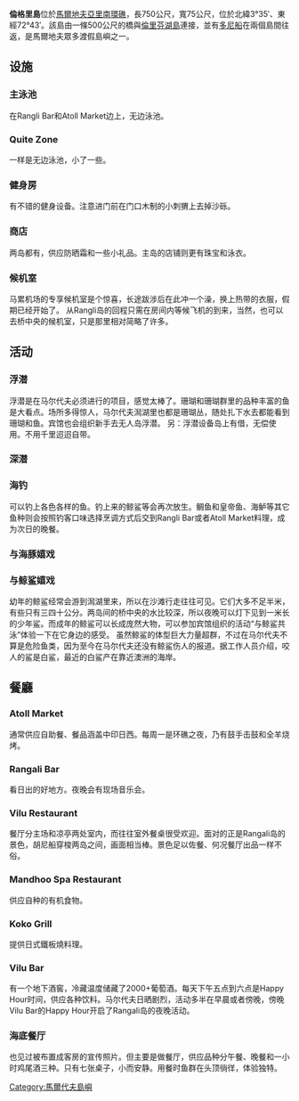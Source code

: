 {{缺乏來源|time=2017-04-12T20:40:45+00:00}}
'''倫格里島'''位於[[馬爾地夫|馬爾地夫]][[亞里南環礁|亞里南環礁]]，長750公尺，寬75公尺，位於北緯3°35′、東經72°43′。該島由一條500公尺的橋與[[倫里芬湖島|倫里芬湖島]]連接，並有[[多尼船|多尼船]]在兩個島間往返，是馬爾地夫眾多渡假島嶼之一。

==设施==
===主泳池===
在Rangli Bar和Atoll Market边上，无边泳池。
===Quite Zone===
一样是无边泳池，小了一些。
===健身房===
有不错的健身设备。注意进门前在门口木制的小刺猬上去掉沙砾。
===商店===
两岛都有，供应防晒霜和一些小礼品。主岛的店铺则更有珠宝和泳衣。
===候机室===
马累机场的专享候机室是个惊喜，长途跋涉后在此冲一个澡，换上热带的衣服，假期已经开始了。
从Rangli岛的回程只需在房间内等候飞机的到来，当然，也可以去桥中央的候机室，只是那里相对简略了许多。

==活动==
===浮潜===
浮潜是在马尔代夫必须进行的项目，感觉太棒了。珊瑚和珊瑚群里的品种丰富的鱼是大看点。场所多得惊人，马尔代夫澙湖里也都是珊瑚丛，随处扎下水去都能看到珊瑚和鱼。宾馆也会组织新手去无人岛浮潜。
另：浮潜设备岛上有借，无偿使用。不用千里迢迢自带。

===深潜===
===海钓===
可以钓上各色各样的鱼。钓上来的鲸鲨等会再次放生。鲷鱼和皇帝鱼、海鲈等其它鱼种则会按照钓客口味选择烹调方式后交到Rangli Bar或者Atoll Market料理，成为次日的晚餐。

===与海豚嬉戏===
===与鲸鲨嬉戏===
幼年的鲸鲨经常会游到澙湖里来，所以在沙滩行走往往可见。它们大多不足半米，有些只有三四十公分。两岛间的桥中央的水比较深，所以夜晚可以灯下见到一米长的少年鲨。而成年的鲸鲨可以长成庞然大物，可以参加宾馆组织的活动“与鲸鲨共泳”体验一下在它身边的感受。
虽然鲸鲨的体型巨大力量超群，不过在马尔代夫不算是危险鱼类，因为至今在马尔代夫还没有鲸鲨伤人的报道。据工作人员介绍，咬人的鲨是白鲨，最近的白鲨产在靠近澳洲的海岸。

==餐廳==
===Atoll Market===
通常供应自助餐、餐品涵盖中印日西。每周一是环礁之夜，乃有鼓手击鼓和全羊烧烤。
===Rangali Bar===
看日出的好地方。夜晚会有现场音乐会。
===Vilu Restaurant===
餐厅分主场和凉亭两处室内，而往往室外餐桌很受欢迎。面对的正是Rangali岛的景色，胡尼船穿梭两岛之间，画面相当棒。景色足以佐餐、何况餐厅出品一样不俗。
===Mandhoo Spa Restaurant===
供应自种的有机食物。
===Koko Grill===
提供日式鐵板燒料理。
===Vilu Bar===
有一个地下酒窖，冷藏温度储藏了2000+葡萄酒。每天下午五点到六点是Happy Hour时间，供应各种饮料。马尔代夫日晒剧烈，活动多半在早晨或者傍晚，傍晚Vilu Bar的Happy Hour开启了Rangali岛的夜晚活动。
===海底餐厅===
也见过被布置成客房的宣传照片。但主要是做餐厅，供应品种分午餐、晚餐和一小时鸡尾酒三种。只有七张桌子，小而安静。用餐时鱼群在头顶徜徉，体验独特。

[[Category:馬爾代夫島嶼|Category:馬爾代夫島嶼]]